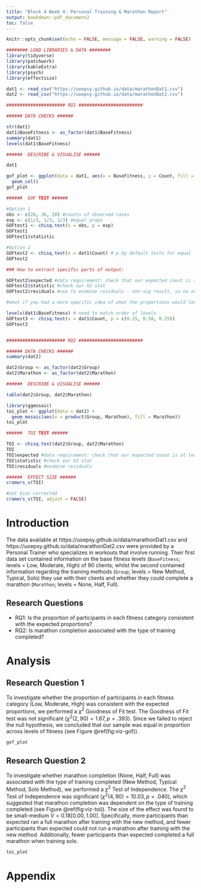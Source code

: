 ```yaml
---
title: "Block 4 Week 4: Personal Training & Marathon Report"
output: bookdown::pdf_document2
toc: false
---
```



```r
knitr::opts_chunk$set(echo = FALSE, message = FALSE, warning = FALSE)
```

```r
######## LOAD LIBRARIES & DATA ######## 
library(tidyverse)
library(patchwork)
library(kableExtra)
library(psych)
library(effectsize)

dat1 <- read_csv("https://uoepsy.github.io/data/marathonDat1.csv")
dat2 <- read_csv("https://uoepsy.github.io/data/marathonDat2.csv")

###################### RQ1 ########################

###### DATA CHECKS ###### 

str(dat1)
dat1$BaseFitness <- as_factor(dat1$BaseFitness)
summary(dat1)
levels(dat1$BaseFitness)

######  DESCRIBE & VISUALISE ###### 

dat1

gof_plot <- ggplot(data = dat1, aes(x = BaseFitness, y = Count, fill = BaseFitness)) + 
  geom_col()
gof_plot

######  GOF TEST ###### 

#Option 1
obs <- c(26, 36, 28) #counts of observed cases
exp <- c(1/3, 1/3, 1/3) #equal props
GOFtest1 <- chisq.test(x = obs, p = exp)
GOFtest1
GOFtest1$statistic

#Option 2
GOFtest2 <- chisq.test(x = dat1$Count) # p by default tests for equal
GOFtest2

### How to extract specific parts of output:

GOFtest2$expected #data requirement: check that our expected count is at least 5 in each category
GOFtest2$statistic #check our X2 stat
GOFtest2$residuals #use to examine residuals - non-sig result, so no need to do this

#what if you had a more specific idea of what the proportions would look like as a result of having a very good understanding of the population proportions which you know are unbalanced e.g., testing whether you had 25% with low fitness levels, 50% with moderate fitness levels, and 25% with high fitness levels

levels(dat1$BaseFitness) # need to match order of levels 
GOFtest3 <- chisq.test(x = dat1$Count, p = c(0.25, 0.50, 0.25))
GOFtest3


###################### RQ2 ########################

###### DATA CHECKS ###### 
summary(dat2)

dat2$Group <- as_factor(dat2$Group)
dat2$Marathon <- as_factor(dat2$Marathon)

######  DESCRIBE & VISUALISE ###### 

table(dat2$Group, dat2$Marathon)

library(ggmosaic)
toi_plot <- ggplot(data = dat2) + 
  geom_mosaic(aes(x = product(Group, Marathon), fill = Marathon))
toi_plot 

######  TOI TEST ###### 

TOI <- chisq.test(dat2$Group, dat2$Marathon)
TOI
TOI$expected #data requirement: check that our expected count is at least 5 in each category
TOI$statistic #check our X2 stat
TOI$residuals #examine residuals

######  EFFECT SIZE ###### 
cramers_v(TOI)

#not bias corrected
cramers_v(TOI, adjust = FALSE)


```


# Introduction

The data available at https://uoepsy.github.io/data/marathonDat1.csv and https://uoepsy.github.io/data/marathonDat2.csv were provided by a Personal Trainer who specializes in workouts that involve running. Their first data set contained information on the base fitness levels (`BaseFitness`; levels = Low, Moderate, High) of 90 clients; whilst the second contained information regarding the training methods (`Group`; levels = New Method, Typical, Solo) they use with their clients and whether they could complete a marathon (`Marathon`; levels = None, Half, Full). 

## Research Questions

+ RQ1: Is the proportion of participants in each fitness category consistent with the expected proportions? 
+ RQ2: Is marathon completion associated with the type of training completed? 

# Analysis 

## Research Question 1

To investigate whether the proportion of participants in each fitness category (Low, Moderate, High) was consistent with the expected proportions, we performed a $\chi^2$ Goodness of Fit test. The Goodness of Fit test was not significant $(\chi^2 (2, 90) = 1.87, p = .393)$. Since we failed to reject the null hypothesis, we concluded that our sample was equal in proportion across levels of fitness (see Figure \@ref(fig:viz-gof)).

```r
gof_plot
```


## Research Question 2

To investigate whether marathon completion (None, Half, Full) was associated with the type of training completed (New Method, Typical Method, Solo Method), we performed a $\chi^2$ Test of Independence. The $\chi^2$ Test of Independence was significant $(\chi^2 (4, 90) = 10.03, p = .040)$, which suggested that marathon completion was dependent on the type of training completed (see Figure \@ref(fig:viz-toi)). The size of the effect was found to be small-medium $V = 0.18 [0.00, 1.00]$. Specifically, more participants than expected ran a full marathon after training with the new method, and fewer participants than expected could not run a marathon after training with the new method. Additionally, fewer participants than expected completed a full marathon when training solo.

```r
toi_plot
```


# Appendix

```r
```


